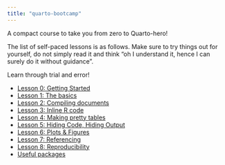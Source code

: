 ---
title: "quarto-bootcamp"
---

A compact course to take you from zero to Quarto-hero!

The list of self-paced lessons is as follows. Make sure to try things out for yourself, do not simply read it and think "oh I understand it, hence I can surely do it without guidance".  
  
Learn through trial and error!

- [Lesson 0: Getting Started](00_getstarted.html)  
- [Lesson 1: The basics](01_basics.html)  
- [Lesson 2: Compiling documents](02_compiling.html)  
- [Lesson 3: Inline R code](03_inline.html)  
- [Lesson 4: Making pretty tables](04_tables.html)  
- [Lesson 5: Hiding Code, Hiding Output](05_opts.html)  
- [Lesson 6: Plots & Figures](06_plots.html)  
- [Lesson 7: Referencing](07_referencing.html)  
- [Lesson 8: Reproducibility](08_repro.html)  
- [Useful packages](zz_packages.html)  

